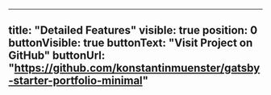 ---
title: "Detailed Features"
visible: true
position: 0
buttonVisible: true
buttonText: "Visit Project on GitHub"
buttonUrl: "https://github.com/konstantinmuenster/gatsby-starter-portfolio-minimal"
----